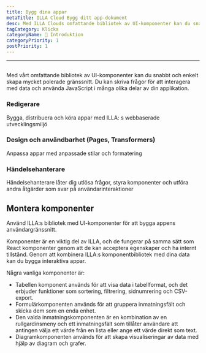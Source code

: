```yaml
---
title: Bygg dina appar
metaTitle: ILLA Cloud Bygg ditt app-dokument
desc: Med ILLA Clouds omfattande bibliotek av UI-komponenter kan du snabbt och enkelt skapa mycket polerade gränssnitt
tagCategory: Klicka
categoryName: 👋 Introduktion
categoryPriority: 1
postPriority: 1
---
```


* * *

## <Heading hidden>Bygg dina appar</Heading>

Med vårt omfattande bibliotek av UI-komponenter kan du snabbt och enkelt skapa mycket polerade gränssnitt. Du kan skriva frågor för att interagera med data och använda JavaScript i många olika delar av din applikation.

### Redigerare

Bygga, distribuera och köra appar med ILLA: s webbaserade utvecklingsmiljö

### Design och användbarhet (Pages, Transformers)

Anpassa appar med anpassade stilar och formatering

### Händelsehanterare

Händelsehanterare låter dig utlösa frågor, styra komponenter och utföra andra åtgärder som svar på användarinteraktioner

## Montera komponenter

Använd ILLA:s bibliotek med UI-komponenter för att bygga appens användargränssnitt.

Komponenter är en viktig del av ILLA, och de fungerar på samma sätt som React komponenter genom att de kan acceptera egenskaper och ha internt tillstånd. Genom att kombinera ILLA:s komponentbibliotek med dina data kan du bygga interaktiva appar.

Några vanliga komponenter är:

-   Tabellen komponent används för att visa data i tabellformat, och det erbjuder funktioner som sortering, filtrering, sidnumrering och CSV-export.
-   Formulärkomponenten används för att gruppera inmatningsfält och skicka dem som en enda enhet.
-   Den valda inmatningskomponenten är en kombination av en rullgardinsmeny och ett inmatningsfält som tillåter användare att antingen välja ett värde från en lista eller ange ett värde direkt som text.
-   Diagramkomponenten används för att skapa visualiseringar av data med hjälp av diagram och grafer.

